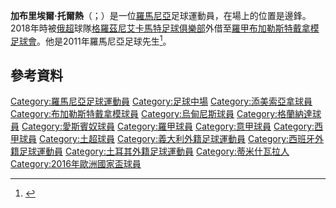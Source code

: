 {{noteTA
|G1=Football
|G2=uefa
|1=zh-hans:托尔热;zh-hk:托治;zh-tw:托爾熱;
}}

{{Infobox football biography
| name = 加布里埃爾·托爾熱 <br/>Gabriel Torje
| image = 12-06-05-aut-rom-freundschaftsspiel-223.jpg
| caption = 托尔热于2012年
| fullname = Andrei Gabriel Torje<ref>{{cite web |url=https://editorial.uefa.com/resources/0253-0d7b1a114b5c-dd4392ab0a4f-1000/2014-16_european_qualifiers_disciplinary_chart_prior_to_matchday_ten.pdf |title=15th UEFA European Championship: Booking List before Qualifying Round Matchday 10 |page=6 |publisher=UEFA |date=11 October 2015 |access-date=25 November 2020 |archive-date=2021-11-12 |archive-url=https://web.archive.org/web/20211112023732/https://editorial.uefa.com/resources/0253-0d7b1a114b5c-dd4392ab0a4f-1000/2014-16_european_qualifiers_disciplinary_chart_prior_to_matchday_ten.pdf }}</ref>
| birth_date = {{Birth date and age|1989|11|22|df=y}}
| birth_place = [[羅馬尼亞|羅馬尼亞]][[蒂米什瓦拉|蒂米什瓦拉]]
| height = 1.67m
| currentclub = [[布加勒斯特戴拿模|布加勒斯特戴拿模]]
| clubnumber = 9
| position = [[邊鋒|邊鋒]]
| youthyears1 = 2000–2005
| youthclubs1 = [[蒂米什瓦拉足球俱樂部|蒂米什瓦拉]]
| years1 = 2005–2006
| clubs1 = [[CFR蒂米什瓦拉足球俱樂部|CFR蒂米什瓦拉]]
| caps1 = 13
| goals1 = 1
| years2 = 2006–2008
| clubs2 = [[蒂米什瓦拉足球俱樂部|蒂米什瓦拉]]
| caps2 = 37
| goals2 = 2
| years3 = 2008–2011
| clubs3 = [[布加勒斯特戴拿模|布加勒斯特戴拿模]]
| caps3 = 113
| goals3 = 23
| years4 = 2011–2016
| clubs4 = [[乌迪内斯足球俱乐部|乌迪内斯]]
| caps4 = 22
| goals4 = 2
| years5 = 2012–2013
| clubs5 = → [[格拉納達足球俱樂部|格拉納達]] (外借)
| caps5 = 35
| goals5 = 3
| years6 = 2013–2014
| clubs6 = → [[皇家西班牙人體育俱樂部|西班牙人]] (外借)
| caps6 = 15
| goals6 = 0
| years7 = 2014–2015
| clubs7 = → {{link-en|科尼亞（土耳其足球會）|Konyaspor|科尼亞}} (外借)
| caps7 = 36
| goals7 = 6
| years8 = 2015–2016
| clubs8 = → [[奧斯曼利斯普足球會|奧斯曼利斯普]] (外借)
| caps8 = 26
| goals8 = 3
| years9 = 2016–2018
| clubs9 = [[格羅茲尼捷列克足球俱樂部|格罗兹尼捷列克]]
| caps9 = 12
| goals9 = 0
| years10 = 2017
| clubs10 = → [[卡拉布克體育會|卡拉布克]] (外借)
| caps10 = 18
| goals10 = 4
| years11 = 2018
| clubs11 = → [[布加勒斯特戴拿模|布加勒斯特戴拿模]] (外借)
| caps11 = 8
| goals11 = 2
| years12 = 2018–2019
| clubs12 = [[錫瓦斯體育會|施華斯堡]]
| caps12 = 20
| goals12 = 0
| years13 = 2020-2021
| clubs13 = [[拿尼沙體育會|拿尼沙]]
| caps13 = 18
| goals13 = 2
| years14 = 2021
| clubs14 = [[班迪马士邦|班迪马士邦]]
| caps14 = 8
| goals14 = 0
| years15 = 2021–
| clubs15 = [[布加勒斯特戴拿模|布加勒斯特戴拿模]]
| caps15 = 10
| goals15 = 4
| nationalyears1 = 2006
| nationalteam1 = [[羅馬尼亞17歲以下國家足球隊|羅馬尼亞U17]]
| nationalcaps1 = 5
| nationalgoals1 = 0
| nationalyears2 = 2006–2010
| nationalteam2 = [[羅馬尼亞21歲以下國家足球隊|羅馬尼亞U21]]
| nationalcaps2 = 24
| nationalgoals2 = 9
| nationalyears3 = 2010–2017
| nationalteam3 = [[羅馬尼亞國家足球隊|羅馬尼亞]]
| nationalcaps3 = 56
| nationalgoals3 = 11
| pcupdate = 2021年12月4日
}}

'''加布里埃爾·托爾熱'''（{{lang-ro|Gabriel Torje}}；{{bd|1989年|11月22日}}）是一位[[羅馬尼亞|羅馬尼亞]]足球運動員，在場上的位置是邊鋒。2018年時被[[俄超|俄超]]球隊[[格羅茲尼艾卡馬特足球俱樂部|格羅茲尼艾卡馬特足球俱樂部]]外借至[[羅甲|羅甲]][[布加勒斯特戴拿模足球會|布加勒斯特戴拿模足球會]]。他是2011年羅馬尼亞足球先生<ref>{{cite news |url=http://www.gsp.ro/gsp-special/anchetele-gazetei/torje-este-fotbalistul-anului-2011-cel-mai-frumos-cadou-primit-vreodata-de-craciun-291409.html |language=ro |work=[[Gazeta_Sporturilor|Gazeta Sporturilor]] |accessdate=29 December 2011 |date=22 December 2011 |title=Torje este fotbalistul anului 2011 |archive-date=2018-01-09 |archive-url=https://web.archive.org/web/20180109063859/http://www.gsp.ro/gsp-special/anchetele-gazetei/torje-este-fotbalistul-anului-2011-cel-mai-frumos-cadou-primit-vreodata-de-craciun-291409.html |dead-url=no }}</ref>。

==參考資料==
{{Reflist}}

{{2016年歐洲國家盃羅馬尼亞參賽名單}}
{{DEFAULTSORT:Torje, Gabriel}}
[[Category:羅馬尼亞足球運動員|Category:羅馬尼亞足球運動員]]
[[Category:足球中場|Category:足球中場]]
[[Category:添美索亞拿球員|Category:添美索亞拿球員]]
[[Category:布加勒斯特戴拿模球員|Category:布加勒斯特戴拿模球員]]
[[Category:烏甸尼斯球員|Category:烏甸尼斯球員]]
[[Category:格蘭納達球員|Category:格蘭納達球員]]
[[Category:愛斯賓奴球員|Category:愛斯賓奴球員]]
[[Category:羅甲球員|Category:羅甲球員]]
[[Category:意甲球員|Category:意甲球員]]
[[Category:西甲球員|Category:西甲球員]]
[[Category:土超球員|Category:土超球員]]
[[Category:義大利外籍足球運動員|Category:義大利外籍足球運動員]]
[[Category:西班牙外籍足球運動員|Category:西班牙外籍足球運動員]]
[[Category:土耳其外籍足球運動員|Category:土耳其外籍足球運動員]]
[[Category:蒂米什瓦拉人|Category:蒂米什瓦拉人]]
[[Category:2016年歐洲國家盃球員|Category:2016年歐洲國家盃球員]]